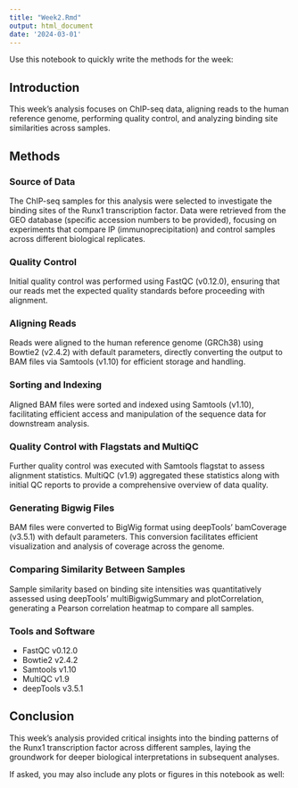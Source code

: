 ```yaml
---
title: "Week2.Rmd"
output: html_document
date: '2024-03-01'
---
```


Use this notebook to quickly write the methods for the week:


## Introduction

This week's analysis focuses on ChIP-seq data, aligning reads to the human reference genome, performing quality control, and analyzing binding site similarities across samples.

## Methods

### Source of Data

The ChIP-seq samples for this analysis were selected to investigate the binding sites of the Runx1 transcription factor. Data were retrieved from the GEO database (specific accession numbers to be provided), focusing on experiments that compare IP (immunoprecipitation) and control samples across different biological replicates.

### Quality Control

Initial quality control was performed using FastQC (v0.12.0), ensuring that our reads met the expected quality standards before proceeding with alignment.

### Aligning Reads

Reads were aligned to the human reference genome (GRCh38) using Bowtie2 (v2.4.2) with default parameters, directly converting the output to BAM files via Samtools (v1.10) for efficient storage and handling.

### Sorting and Indexing

Aligned BAM files were sorted and indexed using Samtools (v1.10), facilitating efficient access and manipulation of the sequence data for downstream analysis.

### Quality Control with Flagstats and MultiQC

Further quality control was executed with Samtools flagstat to assess alignment statistics. MultiQC (v1.9) aggregated these statistics along with initial QC reports to provide a comprehensive overview of data quality.

### Generating Bigwig Files

BAM files were converted to BigWig format using deepTools' bamCoverage (v3.5.1) with default parameters. This conversion facilitates efficient visualization and analysis of coverage across the genome.

### Comparing Similarity Between Samples

Sample similarity based on binding site intensities was quantitatively assessed using deepTools' multiBigwigSummary and plotCorrelation, generating a Pearson correlation heatmap to compare all samples.

### Tools and Software

- FastQC v0.12.0
- Bowtie2 v2.4.2
- Samtools v1.10
- MultiQC v1.9
- deepTools v3.5.1

## Conclusion

This week's analysis provided critical insights into the binding patterns of the Runx1 transcription factor across different samples, laying the groundwork for deeper biological interpretations in subsequent analyses.


If asked, you may also include any plots or figures in this notebook as well:

